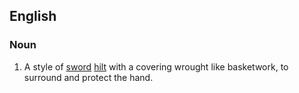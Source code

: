 ==English==
{{wikipedia}}

===Noun===
{{en-noun}}

# A style of [[sword]] [[hilt]] with a covering wrought like basketwork, to surround and protect the hand.